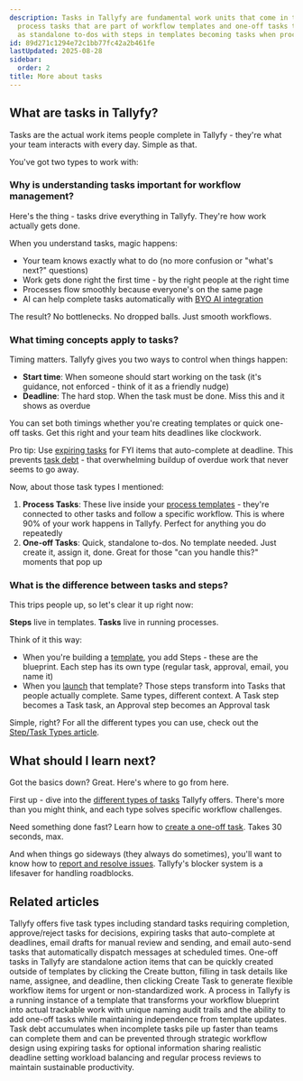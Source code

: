 ```yaml
---
description: Tasks in Tallyfy are fundamental work units that come in two types -
  process tasks that are part of workflow templates and one-off tasks that function
  as standalone to-dos with steps in templates becoming tasks when processes are launched.
id: 89d271c1294e72c1bb77fc42a2b461fe
lastUpdated: 2025-08-28
sidebar:
  order: 2
title: More about tasks
---
```


## What are tasks in Tallyfy?

Tasks are the actual work items people complete in Tallyfy - they're what your team interacts with every day. Simple as that.

You've got two types to work with:

### Why is understanding tasks important for workflow management?

Here's the thing - tasks drive everything in Tallyfy. They're how work actually gets done.

When you understand tasks, magic happens:
- Your team knows exactly what to do (no more confusion or "what's next?" questions)
- Work gets done right the first time - by the right people at the right time
- Processes flow smoothly because everyone's on the same page
- AI can help complete tasks automatically with [BYO AI integration](/products/pro/integrations/byo-ai/)

The result? No bottlenecks. No dropped balls. Just smooth workflows.

### What timing concepts apply to tasks?

Timing matters. Tallyfy gives you two ways to control when things happen:

- **Start time**: When someone should start working on the task (it's guidance, not enforced - think of it as a friendly nudge)
- **Deadline**: The hard stop. When the task must be done. Miss this and it shows as overdue

You can set both timings whether you're creating templates or quick one-off tasks. Get this right and your team hits deadlines like clockwork.

Pro tip: Use [expiring tasks](/products/pro/tracking-and-tasks/tasks/what-types-of-tasks-can-i-create-with-tallyfy/) for FYI items that auto-complete at deadline. This prevents [task debt](/products/pro/tutorials/how-to/how-to-avoid-task-debt/) - that overwhelming buildup of overdue work that never seems to go away.

Now, about those task types I mentioned:

1.  **Process Tasks**: These live inside your [process templates](/products/pro/documenting/templates/) - they're connected to other tasks and follow a specific workflow. This is where 90% of your work happens in Tallyfy. Perfect for anything you do repeatedly
2.  **One-off Tasks**: Quick, standalone to-dos. No template needed. Just create it, assign it, done. Great for those "can you handle this?" moments that pop up

### What is the difference between tasks and steps?

This trips people up, so let's clear it up right now:

**Steps** live in templates. **Tasks** live in running processes.

Think of it this way:
*   When you're building a [template](/products/pro/documenting/templates/), you add Steps - these are the blueprint. Each step has its own type (regular task, approval, email, you name it)
*   When you [launch](/products/pro/launching/) that template? Those steps transform into Tasks that people actually complete. Same types, different context. A Task step becomes a Task task, an Approval step becomes an Approval task

Simple, right? For all the different types you can use, check out the [Step/Task Types article](/products/pro/tracking-and-tasks/tasks/what-types-of-tasks-can-i-create-with-tallyfy/).


<PageTree />

## What should I learn next?

Got the basics down? Great. Here's where to go from here.

First up - dive into the [different types of tasks](/products/pro/tracking-and-tasks/tasks/what-types-of-tasks-can-i-create-with-tallyfy/) Tallyfy offers. There's more than you might think, and each type solves specific workflow challenges.

Need something done fast? Learn how to [create a one-off task](/products/pro/tracking-and-tasks/tasks/how-to-create-a-one-off-task-in-tallyfy/). Takes 30 seconds, max.

And when things go sideways (they always do sometimes), you'll want to know how to [report and resolve issues](/products/pro/tracking-and-tasks/tasks/how-to-report-and-resolve-issues-in-tallyfy/). Tallyfy's blocker system is a lifesaver for handling roadblocks.


## Related articles
<CardGrid>
<LinkTitleCard header="<b>Tasks > Step types</b>" href="/products/pro/tracking-and-tasks/tasks/what-types-of-tasks-can-i-create-with-tallyfy/" > Tallyfy offers five task types including standard tasks requiring completion, approve/reject tasks for decisions, expiring tasks that auto-complete at deadlines, email drafts for manual review and sending, and email auto-send tasks that automatically dispatch messages at scheduled times. </LinkTitleCard>
<LinkTitleCard header="<b>Tasks > Create a one-off task</b>" href="/products/pro/tracking-and-tasks/tasks/how-to-create-a-one-off-task-in-tallyfy/" > One-off tasks in Tallyfy are standalone action items that can be quickly created outside of templates by clicking the Create button, filling in task details like name, assignee, and deadline, then clicking Create Task to generate flexible workflow items for urgent or non-standardized work. </LinkTitleCard>
<LinkTitleCard header="<b>Tracking And Tasks > An overview of processes</b>" href="/products/pro/tracking-and-tasks/processes/" > A process in Tallyfy is a running instance of a template that transforms your workflow blueprint into actual trackable work with unique naming audit trails and the ability to add one-off tasks while maintaining independence from template updates. </LinkTitleCard>
<LinkTitleCard header="<b>How To > How to avoid task debt</b>" href="/products/pro/tutorials/how-to/how-to-avoid-task-debt/" > Task debt accumulates when incomplete tasks pile up faster than teams can complete them and can be prevented through strategic workflow design using expiring tasks for optional information sharing realistic deadline setting workload balancing and regular process reviews to maintain sustainable productivity. </LinkTitleCard>
</CardGrid>